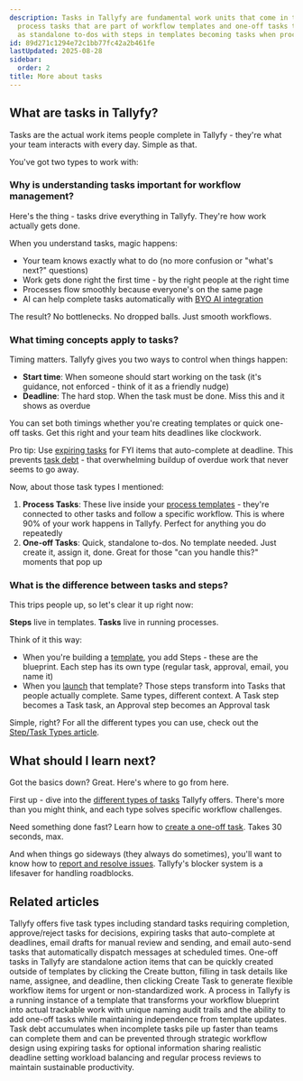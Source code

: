 ```yaml
---
description: Tasks in Tallyfy are fundamental work units that come in two types -
  process tasks that are part of workflow templates and one-off tasks that function
  as standalone to-dos with steps in templates becoming tasks when processes are launched.
id: 89d271c1294e72c1bb77fc42a2b461fe
lastUpdated: 2025-08-28
sidebar:
  order: 2
title: More about tasks
---
```


## What are tasks in Tallyfy?

Tasks are the actual work items people complete in Tallyfy - they're what your team interacts with every day. Simple as that.

You've got two types to work with:

### Why is understanding tasks important for workflow management?

Here's the thing - tasks drive everything in Tallyfy. They're how work actually gets done.

When you understand tasks, magic happens:
- Your team knows exactly what to do (no more confusion or "what's next?" questions)
- Work gets done right the first time - by the right people at the right time
- Processes flow smoothly because everyone's on the same page
- AI can help complete tasks automatically with [BYO AI integration](/products/pro/integrations/byo-ai/)

The result? No bottlenecks. No dropped balls. Just smooth workflows.

### What timing concepts apply to tasks?

Timing matters. Tallyfy gives you two ways to control when things happen:

- **Start time**: When someone should start working on the task (it's guidance, not enforced - think of it as a friendly nudge)
- **Deadline**: The hard stop. When the task must be done. Miss this and it shows as overdue

You can set both timings whether you're creating templates or quick one-off tasks. Get this right and your team hits deadlines like clockwork.

Pro tip: Use [expiring tasks](/products/pro/tracking-and-tasks/tasks/what-types-of-tasks-can-i-create-with-tallyfy/) for FYI items that auto-complete at deadline. This prevents [task debt](/products/pro/tutorials/how-to/how-to-avoid-task-debt/) - that overwhelming buildup of overdue work that never seems to go away.

Now, about those task types I mentioned:

1.  **Process Tasks**: These live inside your [process templates](/products/pro/documenting/templates/) - they're connected to other tasks and follow a specific workflow. This is where 90% of your work happens in Tallyfy. Perfect for anything you do repeatedly
2.  **One-off Tasks**: Quick, standalone to-dos. No template needed. Just create it, assign it, done. Great for those "can you handle this?" moments that pop up

### What is the difference between tasks and steps?

This trips people up, so let's clear it up right now:

**Steps** live in templates. **Tasks** live in running processes.

Think of it this way:
*   When you're building a [template](/products/pro/documenting/templates/), you add Steps - these are the blueprint. Each step has its own type (regular task, approval, email, you name it)
*   When you [launch](/products/pro/launching/) that template? Those steps transform into Tasks that people actually complete. Same types, different context. A Task step becomes a Task task, an Approval step becomes an Approval task

Simple, right? For all the different types you can use, check out the [Step/Task Types article](/products/pro/tracking-and-tasks/tasks/what-types-of-tasks-can-i-create-with-tallyfy/).


<PageTree />

## What should I learn next?

Got the basics down? Great. Here's where to go from here.

First up - dive into the [different types of tasks](/products/pro/tracking-and-tasks/tasks/what-types-of-tasks-can-i-create-with-tallyfy/) Tallyfy offers. There's more than you might think, and each type solves specific workflow challenges.

Need something done fast? Learn how to [create a one-off task](/products/pro/tracking-and-tasks/tasks/how-to-create-a-one-off-task-in-tallyfy/). Takes 30 seconds, max.

And when things go sideways (they always do sometimes), you'll want to know how to [report and resolve issues](/products/pro/tracking-and-tasks/tasks/how-to-report-and-resolve-issues-in-tallyfy/). Tallyfy's blocker system is a lifesaver for handling roadblocks.


## Related articles
<CardGrid>
<LinkTitleCard header="<b>Tasks > Step types</b>" href="/products/pro/tracking-and-tasks/tasks/what-types-of-tasks-can-i-create-with-tallyfy/" > Tallyfy offers five task types including standard tasks requiring completion, approve/reject tasks for decisions, expiring tasks that auto-complete at deadlines, email drafts for manual review and sending, and email auto-send tasks that automatically dispatch messages at scheduled times. </LinkTitleCard>
<LinkTitleCard header="<b>Tasks > Create a one-off task</b>" href="/products/pro/tracking-and-tasks/tasks/how-to-create-a-one-off-task-in-tallyfy/" > One-off tasks in Tallyfy are standalone action items that can be quickly created outside of templates by clicking the Create button, filling in task details like name, assignee, and deadline, then clicking Create Task to generate flexible workflow items for urgent or non-standardized work. </LinkTitleCard>
<LinkTitleCard header="<b>Tracking And Tasks > An overview of processes</b>" href="/products/pro/tracking-and-tasks/processes/" > A process in Tallyfy is a running instance of a template that transforms your workflow blueprint into actual trackable work with unique naming audit trails and the ability to add one-off tasks while maintaining independence from template updates. </LinkTitleCard>
<LinkTitleCard header="<b>How To > How to avoid task debt</b>" href="/products/pro/tutorials/how-to/how-to-avoid-task-debt/" > Task debt accumulates when incomplete tasks pile up faster than teams can complete them and can be prevented through strategic workflow design using expiring tasks for optional information sharing realistic deadline setting workload balancing and regular process reviews to maintain sustainable productivity. </LinkTitleCard>
</CardGrid>